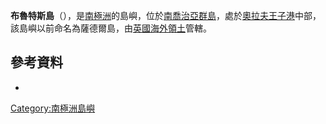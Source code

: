 {{Coord|54|4|S|37|9|W|source:GNIS|display=title}}

'''布魯特斯島'''（{{lang-en|Brutus Island}}），是[[南極洲|南極洲]]的島嶼，位於[[南喬治亞群島|南喬治亞群島]]，處於[[奧拉夫王子港|奧拉夫王子港]]中部，該島嶼以前命名為薩德爾島，由[[英國海外領土|英國海外領土]]管轄。

==參考資料==
* {{usgs-gazetteer|id=2064}}

{{Antarctica-geo-stub}}
[[Category:南極洲島嶼|Category:南極洲島嶼]]